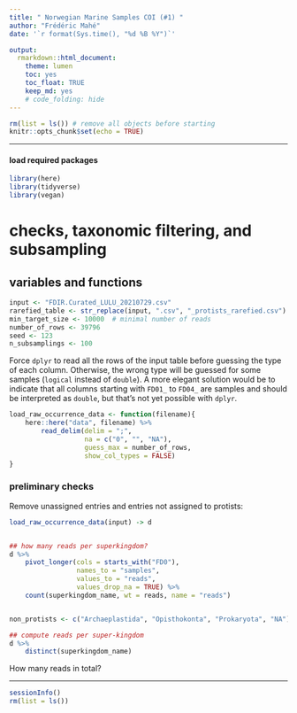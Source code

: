 ```yaml
---
title: " Norwegian Marine Samples COI (#1) "
author: "Frédéric Mahé"
date: '`r format(Sys.time(), "%d %B %Y")`'

output:
  rmarkdown::html_document:
    theme: lumen
    toc: yes
    toc_float: TRUE
    keep_md: yes
    # code_folding: hide
---
```


```r
rm(list = ls()) # remove all objects before starting
knitr::opts_chunk$set(echo = TRUE)
```

***

#### load required packages

```r
library(here)
library(tidyverse)
library(vegan)
```


# checks, taxonomic filtering, and subsampling

## variables and functions

```r
input <- "FDIR.Curated_LULU_20210729.csv"
rarefied_table <- str_replace(input, ".csv", "_protists_rarefied.csv")
min_target_size <- 10000  # minimal number of reads
number_of_rows <- 39796
seed <- 123
n_subsamplings <- 100
```

Force `dplyr` to read all the rows of the input table before guessing
the type of each column. Otherwise, the wrong type will be guessed for
some samples (`logical` instead of `double`). A more elegant solution
would be to indicate that all columns starting with `FD01_` to `FD04_`
are samples and should be interpreted as `double`, but that's not yet
possible with `dplyr`.

```r
load_raw_occurrence_data <- function(filename){
    here::here("data", filename) %>%
        read_delim(delim = ";",
                   na = c("0", "", "NA"),
                   guess_max = number_of_rows,
                   show_col_types = FALSE)
}
```


### preliminary checks

Remove unassigned entries and entries not assigned to protists:

```r
load_raw_occurrence_data(input) -> d


## how many reads per superkingdom?
d %>%
    pivot_longer(cols = starts_with("FD0"),
                 names_to = "samples",
                 values_to = "reads",
                 values_drop_na = TRUE) %>%
    count(superkingdom_name, wt = reads, name = "reads")


non_protists <- c("Archaeplastida", "Opisthokonta", "Prokaryota", "NA")

## compute reads per super-kingdom
d %>%
    distinct(superkingdom_name)
```

How many reads in total?


***

```r
sessionInfo()
rm(list = ls())
```
